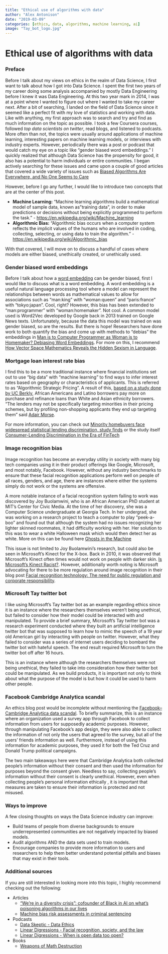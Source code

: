```yaml
---
title: "Ethical use of algorithms with data"
author: "Alex Antonison"
date: "2019-03-09"
categories: [ethics, data, algorithms, machine learning, ai]
image: "Tay_bot_logo.jpg"
---
```


# Ethical use of algorithms with data

### Preface 

Before I talk about my views on ethics in the realm of Data Science, I first want to talk about how I got into Data Science.  I spent the first two years of my career doing some analysis accompanied by mostly Data Engineering before I knew it was Data Engineering.  At this two year mark in 2014, I was at a point where I wanted to figure out where I wanted to take my career next.  After a bit of searching, I landed on the field of Data Science since it seemed like a perfect fit with my love of statistics and working with data.  Like with anything, my first approach was to search and try and find as much information on the topic as possible.  I took a few Coursera courses, followed _top data scientists on twitter_, read blogs, and listened to podcasts.  More often than not, the topics were usually around applications of machine learning, interesting papers on machine learning models, or interviews with industry experts.  However, periodically there was a post or podcast that would catch my eye on a topic like "gender biased word embeddings." I quickly realized that although Data Science has the propensity for good, it also has a potential to harm individuals or entire communities.  I began actively searching for these issues and came upon a couple of good articles that covered a wide variety of issues such as [Biased Algorithms Are Everywhere, and No One Seems to Care](https://www.technologyreview.com/s/608248/biased-algorithms-are-everywhere-and-no-one-seems-to-care/)

However, before I go any further, I would like to introduce two concepts that are at the center of this post.

- **Machine Learning:** "Machine learning algorithms build a mathematical model of sample data, known as "training data", in order to make predictions or decisions without being explicitly programmed to perform the task." - [https://en.wikipedia.org/wiki/Machine_learning](https://en.wikipedia.org/wiki/Machine_learning)
- **Algorithmic Bias:** "Algorithmic bias occurs when a computer system reflects the implicit values of the humans who are involved in coding, collecting, selecting, or using data to train the algorithm." - [https://en.wikipedia.org/wiki/Algorithmic_bias](https://en.wikipedia.org/wiki/Algorithmic_bias)

With that covered, I will move on to discuss a handful of cases where models are either biased, unethically created, or unethically used.

### Gender biased word embeddings

Before I talk about how a [word embedding](https://en.wikipedia.org/wiki/Word_embedding) can be gender biased, first I would like to discuss what is a word embedding.  A word embedding is a useful natural language processing tool where a model can represent the relationships between words as mathematical values to allow for associations such as "man:king" with "woman:queen" and "paris:france" with "tokyo:japan".  Cool, right? However, this bias has been extended to "man:programmer" with "woman:homemaker". Not cool.  A common model used is Word2Vec developed by Google back in 2013 trained on Google News texts.  Unfortunately, because the data this model was trained on was gender biased, so are the results.  But there is hope! Researchers have done work to both quantify the bias and come up with methods to "debias" the embeddings in [
Man is to Computer Programmer as Woman is to Homemaker? Debiasing Word Embeddings](https://arxiv.org/abs/1607.06520).  For more on this, I recommend [How Vector Space Mathematics Reveals the Hidden Sexism in Language](https://www.technologyreview.com/s/602025/how-vector-space-mathematics-reveals-the-hidden-sexism-in-language/).

### Mortgage loan interest rate bias

I find this to be a more traditional instance where financial institutions set out to use "big data" with "machine learning" to find ways to infer interest rates based on geography or characteristics of applicants.  This is referred to as "Algorithmic Strategic Pricing". A result of this, [based on a study done by UC Berkly](http://faculty.haas.berkeley.edu/morse/research/papers/discrim.pdf), African Americans and Latino borrowers pay more on purchase and refinance loans than White and Asian ethnicity borrowers. "The lenders may not be specifically targeting minorities in their pricing schemes, but by profiling non-shopping applicants they end up targeting them" said [Adair Morse](http://faculty.haas.berkeley.edu/morse/).

For more information, you can check out [Minority homebuyers face widespread statistical lending discrimination, study finds](http://newsroom.haas.berkeley.edu/minority-homebuyers-face-widespread-statistical-lending-discrimination-study-finds/) or the study itself [Consumer-Lending Discrimination in the Era of FinTech](http://faculty.haas.berkeley.edu/morse/research/papers/discrim.pdf)

### Image recognition bias

Image recognition has become an everyday utility in society with many big tech companies using it in their product offerings like Google, Microsoft, and most notably, Facebook.  However, without any industry benchmarks to ensure that these facial recognition applications perform well on people of all races, genders, and age, there are instances where either the systems simply do not work or the systems are offensive.

A more notable instance of  a facial recognition system failing to work was discovered by Joy Buolamwini, who is an African American PhD student at MIT's Center for Civic Media. At the time of her discovery, she was a Computer Science undergraduate at Georgia Tech.  In her undergrad, she was working on a research project to teach a computer to play "peek-a-boo" and found out that although the system had no issues recognizing her lighter skinned roommates, it had difficulty working with her.  Her solution to this was to wear a white Halloween mask which would then detect her as white. More on this can be found here [Ghosts in the Machine](https://www.pbs.org/wgbh/nova/article/ai-bias/)

This issue is not limited to Joy Buolamwini's research, but could also be seen in Microsoft's Kinect for the X-box.  Back in 2010, it was observed that Microsoft's Kinect often times would not work on people with darker skin.  [Is Microsoft’s Kinect Racist?](https://www.pcworld.com/article/209708/Is_Microsoft_Kinect_Racist.html).  However, additionally worth noting is Microsoft advocating for there to be more regulation around image recognition in their blog post [Facial recognition technology: The need for public regulation and corporate responsibility](https://blogs.microsoft.com/on-the-issues/2018/07/13/facial-recognition-technology-the-need-for-public-regulation-and-corporate-responsibility/).

### Microsoft Tay twitter bot

I like using Microsoft's Tay twitter bot as an example regarding ethics since it is an instance where the researchers themselves weren't being unethical, but failed to consider how their model could be interacted with and manipulated.  To provide a brief summary, Microsoft's Tay twitter bot was a research experiment conducted where they  built an artificial intelligence twitter bot that was supposed to learn how to mimic the speech of a 19 year old American girl by interacting with people on twitter.  However, what they failed to consider was a series of internet users  deciding to bombard the twitter bot with hateful speech.  The end result required Microsoft to turn the twitter bot off after 16 hours.

This is an instance where although the researchers themselves were not being unethical, they failed to take into consideration how their twitter bot could be manipulated.  As we build products, it is important not only to think about what the purpose of the model is but how it could be used to harm other people.

### Facebook Cambridge Analytica scandal

An ethics blog post would be incomplete without mentioning the  [Facebook–Cambridge Analytica data scandal](https://en.wikipedia.org/wiki/Facebook%E2%80%93Cambridge_Analytica_data_scandal).  To briefly summarize, this is an instance where an organization used a survey app through Facebook to collect information from users for supposedly academic purposes.  However, through manipulating Facebook's app design, they were also able to collect the information of not only the users that agreed to the survey, but all of the users’ friends information as well.   Furthermore, instead of using this information for academic purposes, they used it for both the Ted Cruz and Donald Trump political campaigns.

The two main takeaways here were that Cambridge Analytica both collected people's information without their consent and then used the information for purposes  beyond the consent given.  Needless to say, collecting people's information without their consent is clearly unethical.  However, even when  collecting people's personal information  ethically , it is  important  that measures are taken to ensure their information is protected and not misused.

### Ways to improve

A few closing thoughts on ways the Data Science industry can improve:

- Build teams of people from diverse backgrounds to ensure underrepresented communities are not negatively impacted by biased models.
-  Audit algorithms AND  the data sets used to train models.
- Encourage companies to provide more information to users and researchers to help them better understand potential pitfalls and biases that may exist in their tools.

### Additional sources

If you are still interested in looking more into this topic, I highly recommend checking out the following:

- Articles
  - [“We’re in a diversity crisis”: cofounder of Black in AI on what’s poisoning algorithms in our lives](https://www.technologyreview.com/s/610192/were-in-a-diversity-crisis-black-in-ais-founder-on-whats-poisoning-the-algorithms-in-our/)
  - [Machine bias risk assessments in criminal sentencing](https://www.propublica.org/article/machine-bias-risk-assessments-in-criminal-sentencing)
- Podcasts
  - [Data Skeptic - Data Ethics](https://dataskeptic.com/blog/episodes/2018/data-ethics)
  - [Linear Digressions - Facial recognition, society, and the law](http://lineardigressions.com/episodes/2018/12/30/facial-recognition-society-and-you)
  - [Linear Digressions - When is open data too open?](http://lineardigressions.com/episodes/2018/2/25/when-is-open-data-too-open)
- Books
  - [Weapons of Math Destruction](https://weaponsofmathdestructionbook.com/)

